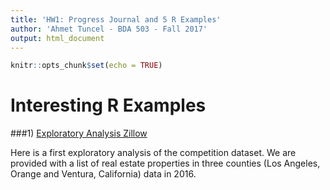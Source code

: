 ---
title: 'HW1: Progress Journal and 5 R Examples'
author: 'Ahmet Tuncel - BDA 503 - Fall 2017'
output: html_document
---

```{r setup, include=FALSE}
knitr::opts_chunk$set(echo = TRUE)
```

# Interesting R Examples


###1) [Exploratory Analysis Zillow](https://www.kaggle.com/philippsp/exploratory-analysis-zillow)


Here is a first exploratory analysis of the competition dataset. We are provided with a list of real estate properties in three counties (Los Angeles, Orange and Ventura, California) data in 2016.






